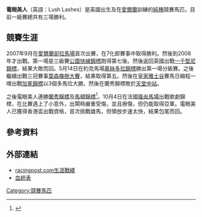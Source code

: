 {{For|名為電眼美人的前演員|李美鳳}}
{{infobox racehorse 
| name = 電眼美人<br>Lush Lashes
| image = File:Owner Mrs J S Bolger.svg
| caption = 
| sire = [[天文學家_(馬)|Galileo]]
| grandsire = [[沙鞍井|Saddler’s Wells]]
| dam = Dance for fun
| damsire =  [[Anabaa|Anabaa]]
| sex = [[雌馬|雌]]
| foaled = 2005年2月20日
| country = {{GBR}}
| colour = 棗毛
| breeder = Mrs.A.M.Jenkins
| owner = 鮑爾傑夫人及John Corcoran 
| trainer = [[鮑爾傑|鮑爾傑]]
| record = 10戰5冠2亞
| earnings =  1,167,443[[英磅|英磅]]（換算值）
| race =  
}}

'''電眼美人'''（英語：Lush Lashes）是英國出生及在[[愛爾蘭|愛爾蘭]]訓練的[[純種馬|純種]]競賽馬匹。目前一級賽總共有三場勝利。

==競賽生涯==
2007年9月在[[愛爾蘭|愛爾蘭]][[卻拉馬場|卻拉馬場]]首次出賽，在7化郎賽事中取得勝利。然後到2008年才出戰。第一場是三級賽[[公園快線錦標|公園快線錦標]]跑得第七後。然後返回英國出戰[[一千堅尼錦標|一千堅尼錦標]]，結果大敗而回。5月14日在約克馬場[[慕絲多拉錦標|慕絲多拉錦標]]勝出第一場分級賽。之後繼續出戰三冠賽事[[葉森橡樹大賽|葉森橡樹大賽]]，結果取得第五。然後在[[雅士谷馬場|皇家雅士谷]]賽馬日縮程一哩出戰[[加冕錦標|加冕錦標]]以3個多馬位大勝。然後在蘭秀錦標敗於[[天堂中站|天堂中站]]。

之後電眼美人連勝[[蘭秀錦標|蘭秀錦標]]及[[馬頓錦標|馬頓錦標]]<ref>{{cite news|first=|last=|authorlink=|coauthors=|title=Third Group One for Lush Lashes|url=http://www.the-racehorse.com/racing/news/third_group_one_for_lush_lashes|work=|publisher=the-racehorse.com|date=2008-11-09|accessdate=2008-12-10|archive-url=https://web.archive.org/web/20110510103151/http://www.the-racehorse.com/racing/news/third_group_one_for_lush_lashes#|archive-date=2011-05-10|dead-url=yes}}</ref>。10月4日在法國[[隆尚馬場|隆尚馬場]]出戰歌劇錦標，在比賽遇上了小意外，出閘時嚴重受傷，並且擦傷，但仍能取得亞軍。電眼美人已獲得香港盃出戰資格，首次挑戰雄馬，但領放步速太快，結果包尾而回。

==參考資料==
<div class="references-small">
<references />
</div>

==外部連結==
*[http://www.racingpost.com/horses/horse_home.sd?horse_id=687013 racingpost.com生涯戰績]
*[http://www.pedigreequery.com/lush+lashes 血統表]

{{DEFAULTSORT:Lush Lashes}}

[[Category:競賽馬匹|Category:競賽馬匹]]